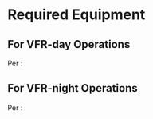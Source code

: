 

# Required Equipment

## For VFR-day Operations

Per <Reg part="91.205(b)" />:

<Acronym>
  <AcronymRow letter="A" title={"Altimeter"} notes="" />
  <AcronymRow letter="T" title={"Tachometer"} notes="" />
  <AcronymRow
    letter="O"
    title={"Oil temperature gauge"}
    notes="For each engine"
  />
  <AcronymRow letter="M" title={"Manifold pressure gauge"} notes="" />
  <AcronymRow letter="A" title={"Airspeed Indicator"} notes="" />
  <AcronymRow
    letter="T"
    title={"Temperature Gauge"}
    notes="For each liquid-cooled engine"
  />
  <AcronymRow letter="O" title={"Oil pressure gauge"} notes="For each engine" />
  <AcronymRow letter="F" title={"Fuel gauge"} notes="" />
  <AcronymRow letter="L" title={"Landing gear position indicator"} notes="" />
  <AcronymRow
    letter="A"
    title={"Anti-collision light system"}
    notes="If certified after March 11, 1996"
  />
  <AcronymRow letter="M" title={"Magnetic Compass"} notes="" />
  <AcronymRow letter="E" title={"ELT"} notes="" />
  <AcronymRow letter="S" title={"Seatbelts"} notes="" />
</Acronym>

## For VFR-night Operations

Per <Reg part="91.205(c)" />:

<Acronym>
  <AcronymRow
    letter="F"
    title={"Fuses"}
    notes="One spare set, or three fuses of each kind"
  />
  <AcronymRow letter="L" title={"Landing light"} notes="If flow for hire" />
  <AcronymRow letter="A" title={"Anti-collision light system"} notes="" />
  <AcronymRow letter="P" title={"Position lights"} notes="" />
  <AcronymRow
    letter="S"
    title={"Source of electrical power"}
    notes="Usually alternator or generator"
  />
</Acronym>
